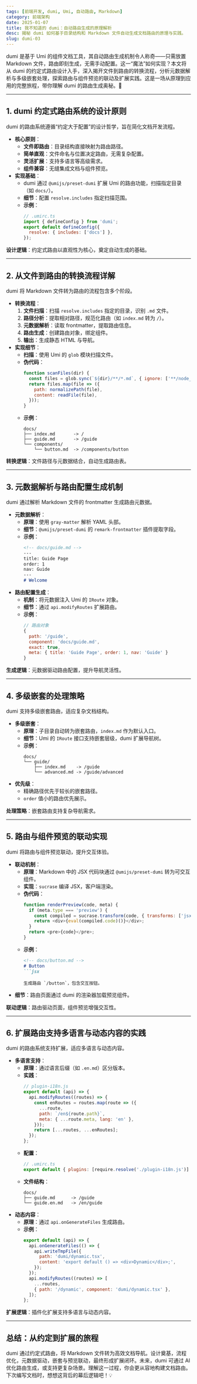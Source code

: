 ```yaml
---
tags: [前端开发, dumi, Umi, 自动路由, Markdown]
category: 前端架构
date: 2025-01-07
title: 我不知道的 dumi：自动路由生成的原理解析
desc: 揭秘 dumi 如何基于目录结构和 Markdown 文件自动生成文档路由的原理与实践。
slug: dumi-03
---
```


dumi 是基于 Umi 的组件文档工具，其自动路由生成机制令人称奇——只需放置 Markdown 文件，路由即刻生成，无需手动配置。这一“魔法”如何实现？本文将从 dumi 的约定式路由设计入手，深入揭开文件到路由的转换流程，分析元数据解析与多级嵌套处理，探索路由与组件预览的联动及扩展实践。这是一场从原理到应用的完整旅程，带你理解 dumi 的路由生成奥秘。🚀

---

## 1. dumi 约定式路由系统的设计原则

dumi 的路由系统遵循“约定大于配置”的设计哲学，旨在简化文档开发流程。

- **核心原则**：
  - **文件即路由**：目录结构直接映射为路由路径。
  - **简单直观**：文件命名与位置决定路由，无需复杂配置。
  - **灵活扩展**：支持多语言等高级需求。
  - **组件兼容**：无缝集成文档与组件预览。
- **实现基础**：
  - dumi 通过 `@umijs/preset-dumi` 扩展 Umi 的路由功能，扫描指定目录（如 `docs/`）。
  - **细节**：配置 `resolve.includes` 指定扫描范围。
  - **示例**：
    ```javascript
    // .umirc.ts
    import { defineConfig } from 'dumi';
    export default defineConfig({
      resolve: { includes: ['docs'] },
    });
    ```

**设计逻辑**：约定式路由以直观性为核心，奠定自动生成的基础。

---

## 2. 从文件到路由的转换流程详解

dumi 将 Markdown 文件转为路由的流程包含多个阶段。

- **转换流程**：
  1. **文件扫描**：扫描 `resolve.includes` 指定的目录，识别 `.md` 文件。
  2. **路径分析**：提取相对路径，规范化路由（如 `index.md` 转为 `/`）。
  3. **元数据解析**：读取 frontmatter，提取路由信息。
  4. **路由生成**：创建路由对象，绑定组件。
  5. **输出**：生成静态 HTML 与导航。
- **实现细节**：
  - **扫描**：使用 Umi 的 `glob` 模块扫描文件。
  - **伪代码**：
    ```javascript
    function scanFiles(dir) {
      const files = glob.sync(`${dir}/**/*.md`, { ignore: ['**/node_modules/**'] });
      return files.map(file => ({
        path: normalizePath(file),
        content: readFile(file),
      }));
    }
    ```
  - **示例**：
    ```
    docs/
    ├── index.md       -> /
    ├── guide.md       -> /guide
    └── components/
        └── button.md  -> /components/button
    ```

**转换逻辑**：文件路径与元数据结合，自动生成路由表。

---

## 3. 元数据解析与路由配置生成机制

dumi 通过解析 Markdown 文件的 frontmatter 生成路由元数据。

- **元数据解析**：
  - **原理**：使用 `gray-matter` 解析 YAML 头部。
  - **细节**：`@umijs/preset-dumi` 的 `remark-frontmatter` 插件提取字段。
  - **示例**：
    ```markdown
    <!-- docs/guide.md -->
    ---
    title: Guide Page
    order: 1
    nav: Guide
    ---
    # Welcome
    ```
- **路由配置生成**：
  - **机制**：将元数据注入 Umi 的 `IRoute` 对象。
  - **细节**：通过 `api.modifyRoutes` 扩展路由。
  - **示例**：
    ```javascript
    // 路由对象
    {
      path: '/guide',
      component: 'docs/guide.md',
      exact: true,
      meta: { title: 'Guide Page', order: 1, nav: 'Guide' }
    }
    ```

**生成逻辑**：元数据驱动路由配置，提升导航灵活性。

---

## 4. 多级嵌套的处理策略

dumi 支持多级嵌套路由，适应复杂文档结构。

- **多级嵌套**：
  - **原理**：子目录自动转为嵌套路由，`index.md` 作为默认入口。
  - **细节**：Umi 的 `IRoute` 接口支持嵌套层级，dumi 扩展导航树。
  - **示例**：
    ```
    docs/
    └── guide/
        ├── index.md    -> /guide
        └── advanced.md -> /guide/advanced
    ```
- **优先级**：
  - 精确路径优先于较长的嵌套路径。
  - `order` 值小的路由优先展示。

**处理策略**：嵌套路由支持复杂导航需求。

---

## 5. 路由与组件预览的联动实现

dumi 将路由与组件预览联动，提升交互体验。

- **联动机制**：
  - **原理**：Markdown 中的 JSX 代码块通过 `@umijs/preset-dumi` 转为可交互组件。
  - **实现**：`sucrase` 编译 JSX，客户端渲染。
  - **伪代码**：
    ```javascript
    function renderPreview(code, meta) {
      if (meta.type === 'preview') {
        const compiled = sucrase.transform(code, { transforms: ['jsx'] });
        return <div>{eval(compiled.code)()}</div>;
      }
      return <pre>{code}</pre>;
    }
    ```
  - **示例**：
    ```markdown
    <!-- docs/button.md -->
    # Button
    ```jsx
    ```
    ```
    生成路由 `/button`，包含交互按钮。
- **细节**：路由页面通过 dumi 的渲染器加载预览组件。

**联动逻辑**：路由驱动页面，组件预览增强交互性。

---

## 6. 扩展路由支持多语言与动态内容的实践

dumi 的路由系统支持扩展，适应多语言与动态内容。

- **多语言支持**：
  - **原理**：通过语言后缀（如 `.en.md`）区分版本。
  - **实践**：
    ```javascript
    // plugin-i18n.js
    export default (api) => {
      api.modifyRoutes((routes) => {
        const enRoutes = routes.map(route => ({
          ...route,
          path: `/en${route.path}`,
          meta: { ...route.meta, lang: 'en' },
        }));
        return [...routes, ...enRoutes];
      });
    };
    ```
  - **配置**：
    ```javascript
    // .umirc.ts
    export default { plugins: [require.resolve('./plugin-i18n.js')] };
    ```
  - **文件结构**：
    ```
    docs/
    ├── guide.md      -> /guide
    └── guide.en.md   -> /en/guide
    ```
- **动态内容**：
  - **原理**：通过 `api.onGenerateFiles` 生成路由。
  - **示例**：
    ```javascript
    export default (api) => {
      api.onGenerateFiles(() => {
        api.writeTmpFile({
          path: 'dumi/dynamic.tsx',
          content: 'export default () => <div>Dynamic</div>;',
        });
      });
      api.modifyRoutes((routes) => [
        ...routes,
        { path: '/dynamic', component: 'dumi/dynamic.tsx' },
      ]);
    };
    ```

**扩展逻辑**：插件化扩展支持多语言与动态内容。

---

## 总结：从约定到扩展的旅程

dumi 通过约定式路由，将 Markdown 文件转为高效文档导航。设计奠基，流程优化，元数据驱动，嵌套与预览联动，最终形成扩展闭环。未来，dumi 可通过 AI 优化路由生成，或支持更复杂场景。理解这一过程，你会更从容地构建文档路由。下次编写文档时，想想这背后的幕后逻辑吧！💡
